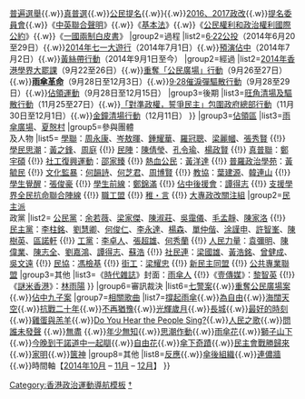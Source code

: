 {{Navbox
|name=雨傘革命
|title=[[雨傘革命|{{color|black|雨傘革命／雨傘運動}}]]
|state=autocollapse
|titlestyle=background:#FFDD00; color: black;
|groupstyle=background:#FFFFAA
|image=[[File:Umbrella Revolution icon 3.svg|80px|運動標誌：黃雨傘]]
|group1=背景
|list1=[[民主]]{{.w}}[[普遍選舉]]{{.w}}[[真普選]]{{.w}}[[公民提名]]{{.w}}{{le|831決定|2014 NPCSC Decision on Hong Kong}}{{.w}}[[2016年及2017年香港政治制度改革|2016、2017政改]]{{.w}}[[提名委員會 (香港)|提名委員會]]{{.w}}《[[中英聯合聲明]]》{{.w}}《[[中華人民共和國香港特別行政區基本法|基本法]]》{{.w}}《[[公民權利和政治權利國際公約]]》{{.w}}《[[一國兩制白皮書]]》
|group2=過程
|list2={{Navbox|child
|group1=前奏
|groupstyle=background:#FFFFAA
|list1=[[讓愛與和平佔領中環]]（2013年至2014年）{{.w}}[[6.22民間全民投票|6·22公投]]（2014年6月20至29日）{{.w}}[[七一大遊行#2014年|2014年七一大遊行]]（2014年7月1日）{{.w}}[[預演佔中]]（2014年7月2日）{{.w}}[[黃絲帶|黃絲帶行動]]（2014年9月1日至今）
|group2=經過
|list2=[[2014年香港學界大罷課]]（9月22至26日）{{.w}}[[重奪「公民廣場」行動]]（9月26至27日）{{.w}}'''[[雨傘革命]]'''（9月28日至12月3日）{{.w}}[[9·28催淚彈驅散行動]]（9月28至29日）{{.w}}[[雨傘革命|佔領運動]]（9月28日至12月15日）
|group3=後期
|list3=[[旺角清場及驅散行動]]（11月25至27日）{{.w}}[[「對準政權，誓爭民主」包圍政府總部行動]]（11月30日至12月1日）{{.w}}[[金鐘清場行動]]（12月11日）
}}
|group3=[[雨傘運動佔領區|佔領區]]
|list3=[[雨傘廣場]]、[[夏慤村]]
|group5=參與團體<br>及人物<!--必須為是次運動（包括「預演佔中」及重奪「公民廣場」行動）的被捕人士，才可顯示；否則請隱藏或刪去-->
|list5=
{{Navbox|child
|group1=壓力<br>團體
|groupstyle=background:#FFFFAA
|list1=和平佔中：[[戴耀廷]]、[[陳健民 (社會學者)|陳健民]]、[[朱耀明]] {{!}} [[香港專上學生聯會|學聯]]：[[周永康 (香港)|周永康]]、[[岑敖暉]]、[[鍾耀華]]、[[羅冠聰]]、[[梁麗幗]]、[[張秀賢]] {{!}} [[學民思潮]]：[[黃之鋒]]、[[周庭]] {{!}} [[民間人權陣線|民陣]]：[[陳倩瑩]]、[[孔令瑜]]、[[楊政賢]] {{!}} [[真普選聯盟|真普聯]]：[[鄭宇碩]] {{!}} [[社工復興運動]]：[[邵家臻]] {{!}} [[熱血公民]]：[[黃洋達]] {{!}} [[普羅政治學苑]]：[[黃毓民]] {{!}} [[文化界監察暴力行動組|文化監暴]]：[[何韻詩]]、[[何芝君]]、[[周博賢]] {{!}} [[香港教育專業人員協會|教協]]：[[葉建源]]、[[韓連山]] {{!}} [[學生覺醒]]：[[張俊豪]] {{!}} [[學生前線]]：[[鄭錦滿]] {{!}} [[佔中後援會]]：[[譚得志]] {{!}} [[支援學界全民抗命聯合陣線]] {{!}} [[香港職工會聯盟|職工盟]] {{!}} [[稚・言]] {{!}} [[大專政改關注組]]
|group2=[[民主派 (香港)|民主派]]<br>政黨
|list2= [[公民黨 (香港)|公民黨]]：[[余若薇]]、[[梁家傑]]、[[陳淑莊]]、[[吳靄儀]]、[[毛孟靜]]、[[陳家洛 (香港)|陳家洛]] {{!}} [[民主黨 (香港)|民主黨]]：[[李柱銘]]、[[劉慧卿]]、[[何俊仁]]、[[李永達]]、[[楊森 (香港)|楊森]]、[[單仲偕]]、[[涂謹申]]、[[許智峯]]、[[陳樹英]]、[[區諾軒]] {{!}} [[工黨 (香港)|工黨]]：[[李卓人]]、[[張超雄]]、[[何秀蘭]] {{!}} [[人民力量]]：[[袁彌明]]、[[陳偉業]]、[[陳志全]]、[[劉嘉鴻]]、[[譚得志]]、[[蘇浩 (香港)|蘇浩]] {{!}} [[社會民主連線|社民連]]：[[梁國雄]]、[[黃浩銘]]、[[曾健成]]、[[吳文遠]] {{!}} [[香港民主民生協進會|民協]]：[[馮檢基]] {{!}} [[街坊工友服務處|街工]]：[[梁耀忠]] {{!}} [[新民主同盟]]<!--：[[范國威]]--> {{!}} [[公共專業聯盟]]
|group3=其他
|list3=《[[時代雜誌]]》封面：[[雨傘人 (雨傘革命)|雨傘人]] {{!}}《[[壹傳媒]]》：[[黎智英]] {{!}}《[[謎米香港]]》：[[林雨陽]]
}}
|group6=審訊裁決
|list6=[[七警案]]{{.w}}[[重奪公民廣場案]]{{.w}}[[佔中九子案]]
|group7=[[雨傘革命的藝術|相關歌曲]]
|list7=[[撐起雨傘]]{{.w}}[[民主歌聲獻中華|為自由]]{{.w}}[[海闊天空 (Beyond歌曲)|海闊天空]]{{.w}}[[Together (EP)|抗戰二十年]]{{.w}}[[猶豫|不再猶豫]]{{.w}}[[命運派對|光輝歲月]]{{.w}}[[長城 (Beyond)|長城]]{{.w}}[[最好的時刻]]{{.w}}[[雞蛋與羔羊]]{{.w}}[[Do You Hear the People Sing?]]{{.w}}[[悲惨世界音乐剧中的歌曲|人民之歌]]{{.w}}[[問誰未發聲]]<!--6・22公投-->{{.w}}[[無盡 (歌曲)|無盡]]<!--學界大罷課-->{{.w}}[[年少無知]]{{.w}}[[思潮作動 (歌曲)|思潮作動]]{{.w}}[[雨傘花]]{{.w}}[[獅子山下 (歌曲)|獅子山下]]{{.w}}[[今晚到干諾道中一起瞓]]{{.w}}[[自由花]]{{.w}}[[傘下奇蹟]]{{.w}}[[民主會戰勝歸來]]{{.w}}[[家明]]{{.w}}[[篋神]]
|group8=其他
|list8=[[對於雨傘革命的反應|反應]]{{.w}}[[傘後組織]]{{.w}}[[連儂牆 (香港2014年)|連儂牆]]{{.w}}時間軸【[[雨傘革命時間軸 (2014年10月)|2014年10月]] – [[雨傘革命時間軸 (2014年11月)|11月]] – [[雨傘革命時間軸 (2014年12月)|12月]]】
}}<noinclude>
{{collapsible option}}
[[Category:香港政治運動導航模板]]
[[Category:雨傘革命|†]]
</noinclude>